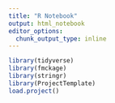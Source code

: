 ```yaml
---
title: "R Notebook"
output: html_notebook
editor_options: 
  chunk_output_type: inline
---
```


```r
library(tidyverse)
library(fmckage)
library(stringr)
library(ProjectTemplate)
load.project()

```

